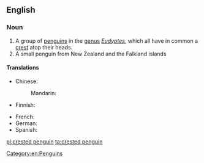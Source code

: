 ==English==
{{wikipedia}}

===Noun===
{{en-noun}}

# A group of [[penguins]] in the [[genus]] ''[[Eudyptes]]'', which all have in common a [[crest]] atop their heads.
# A small penguin from New Zealand and the Falkland islands

====Translations====
{{trans-top|Penguin}}
* Chinese:
*: Mandarin: {{t|cmn|冠企鹅|sc=Hani}}
* Finnish: {{t|fi|töyhtöpingviini}}
{{trans-mid}}
* French: {{t+|fr|gorfou|m}}
* German: {{t+|de|Schopfpinguin|m}}
* Spanish: {{t|es|pingüino crestado|m}}
{{trans-bottom}}

[[Category:en:Penguins]]

[[pl:crested penguin]]
[[ta:crested penguin]]